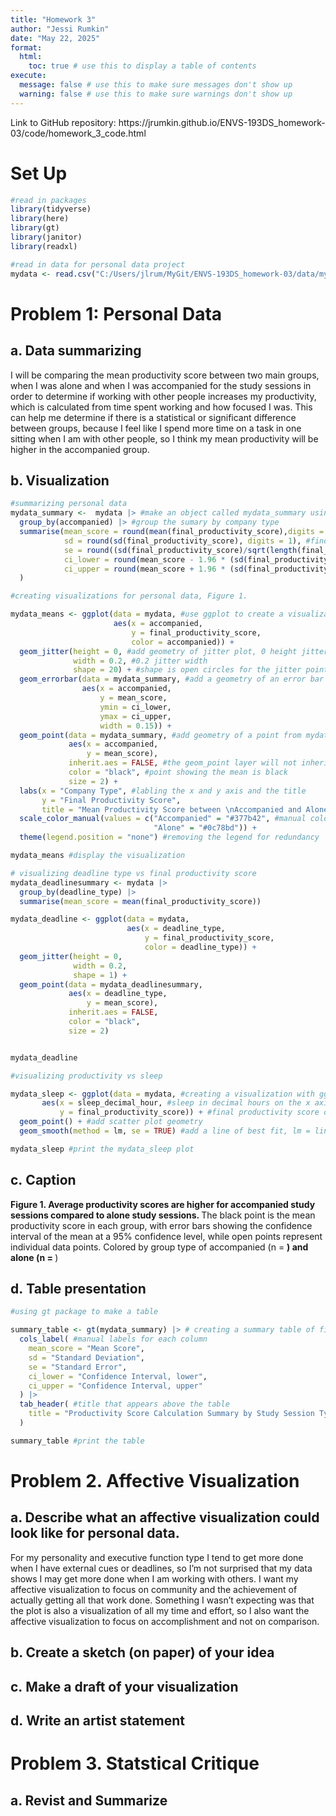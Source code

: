 ```yaml
---
title: "Homework 3"
author: "Jessi Rumkin"
date: "May 22, 2025"
format:
  html:
    toc: true # use this to display a table of contents
execute:
  message: false # use this to make sure messages don't show up
  warning: false # use this to make sure warnings don't show up
---
```


Link to GitHub repository: https://jrumkin.github.io/ENVS-193DS_homework-03/code/homework_3_code.html

# Set Up

```r
#read in packages
library(tidyverse)
library(here)
library(gt)
library(janitor)
library(readxl)

#read in data for personal data project
mydata <- read.csv("C:/Users/jlrum/MyGit/ENVS-193DS_homework-03/data/mydata.csv")

```

# Problem 1: Personal Data

## a. Data summarizing

I will be comparing the mean productivity score between two main groups, when I was alone and when I was accompanied for the study sessions in order to determine if working with other people increases my productivity, which is calculated from time spent working and how focused I was. This can help me determine if there is a statistical or significant difference between groups, because I feel like I spend more time on a task in one sitting when I am with other people, so I think my mean productivity will be higher in the accompanied group.

## b. Visualization

```r
#summarizing personal data
mydata_summary <-  mydata |> #make an object called mydata_summary using mydata file
  group_by(accompanied) |> #group the sumary by company type
  summarise(mean_score = round(mean(final_productivity_score),digits = 1), #find mean
            sd = round(sd(final_productivity_score), digits = 1), #find standard deviation
            se = round((sd(final_productivity_score)/sqrt(length(final_productivity_score))),digits = 1), #find standard error
            ci_lower = round(mean_score - 1.96 * (sd(final_productivity_score)/ sqrt(length(final_productivity_score))),digits = 1), #find lower confidence interval at 95%
            ci_upper = round(mean_score + 1.96 * (sd(final_productivity_score) / sqrt(length(final_productivity_score))),digits = 1) #find upper confidence interval at 95%
  )


```

```r

#creating visualizations for personal data, Figure 1.

mydata_means <- ggplot(data = mydata, #use ggplot to create a visualization called mydata_means with data from mydata
                       aes(x = accompanied,
                           y = final_productivity_score,
                           color = accompanied)) +
  geom_jitter(height = 0, #add geometry of jitter plot, 0 height jitter
              width = 0.2, #0.2 jitter width
              shape = 20) + #shape is open circles for the jitter points
  geom_errorbar(data = mydata_summary, #add a geometry of an error bar from data of mydata_summary
                aes(x = accompanied,
                    y = mean_score,
                    ymin = ci_lower,
                    ymax = ci_upper,
                    width = 0.15)) +
  geom_point(data = mydata_summary, #add geometry of a point from mydata_summary of the mean productivity score
             aes(x = accompanied,
                 y = mean_score),
             inherit.aes = FALSE, #the geom_point layer will not inherit aesthitcs settings
             color = "black", #point showing the mean is black
             size = 2) +
  labs(x = "Company Type", #labling the x and y axis and the title
       y = "Final Productivity Score",
       title = "Mean Productivity Score between \nAccompanied and Alone study sessions") +
  scale_color_manual(values = c("Accompanied" = "#377b42", #manual colors for groups 
                                "Alone" = "#0c78bd")) +
  theme(legend.position = "none") #removing the legend for redundancy

mydata_means #display the visualization


```

```r


# visualizing deadline type vs final productivity score
mydata_deadlinesummary <- mydata |> 
  group_by(deadline_type) |> 
  summarise(mean_score = mean(final_productivity_score))

mydata_deadline <- ggplot(data = mydata,
                          aes(x = deadline_type,
                              y = final_productivity_score,
                              color = deadline_type)) +
  geom_jitter(height = 0,
              width = 0.2,
              shape = 1) +
  geom_point(data = mydata_deadlinesummary,
             aes(x = deadline_type,
                 y = mean_score),
             inherit.aes = FALSE,
             color = "black",
             size = 2)


mydata_deadline

#visualizing productivity vs sleep

mydata_sleep <- ggplot(data = mydata, #creating a visualization with ggplot, obect name is mydata_sleep
       aes(x = sleep_decimal_hour, #sleep in decimal hours on the x axis
           y = final_productivity_score)) + #final productivity score on the y axis
  geom_point() + #add scatter plot geometry
  geom_smooth(method = lm, se = TRUE) #add a line of best fit, lm = linear model, se = standard error shading is shown

mydata_sleep #print the mydata_sleep plot

```

## c. Caption

**Figure 1. Average productivity scores are higher for accompanied study sessions compared to alone study sessions. ** The black point is the mean productivity score in each group, with error bars showing the confidence interval of the mean at a 95% confidence level, while open points represent individual data points. Colored by group type of accompanied (n = __) and alone (n = __)

## d. Table presentation

```r

#using gt package to make a table

summary_table <- gt(mydata_summary) |> # creating a summary table of final productivity score using the previously created mydata_summary
  cols_label( #manual labels for each column
    mean_score = "Mean Score",
    sd = "Standard Deviation",
    se = "Standard Error",
    ci_lower = "Confidence Interval, lower",
    ci_upper = "Confidence Interval, upper"
  ) |> 
  tab_header( #title that appears above the table
    title = "Productivity Score Calculation Summary by Study Session Type"
  )

summary_table #print the table

```


# Problem 2. Affective Visualization

## a. Describe what an affective visualization could look like for personal data.

For my personality and executive function type I tend to get more done when I have external cues or deadlines, so I'm not surprised that my data shows I may get more done when I am working with others. I want my affective visualization to focus on community and the achievement of actually getting all that work done. Something I wasn't expecting was that the plot is also a visualization of all my time and effort, so I also want the affective visualization to focus on accomplishment and not on comparison. 

## b. Create a sketch (on paper) of your idea


## c. Make a draft of your visualization

## d. Write an artist statement


# Problem 3. Statstical Critique

## a. Revist and Summarize






